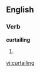 
==English==

===Verb===
'''curtailing'''

# {{present participle of|[[curtail]]}}

[[vi:curtailing]]